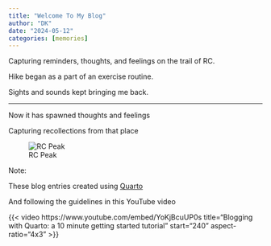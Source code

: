 ```yaml
---
title: "Welcome To My Blog"
author: "DK"
date: "2024-05-12"
categories: [memories]
---
```


Capturing reminders, thoughts, and feelings on the trail of RC.

Hike began as a part of an exercise routine.

Sights and sounds kept bringing me back.

------------------------------------------------------------------------

Now it has spawned thoughts and feelings

Capturing recollections from that place

![RC Peak](images/20240407_092834-01.jpeg){#fig-20240407A}

Note:

These blog entries created using [Quarto](https://quarto.org/docs/websites/website-blog.html)

And following the guidelines in this YouTube video

{{< video https://www.youtube.com/embed/YoKjBcuUP0s
    title="Blogging with Quarto: a 10 minute getting started tutorial"
    start="240"
    aspect-ratio="4x3" 
>}}


